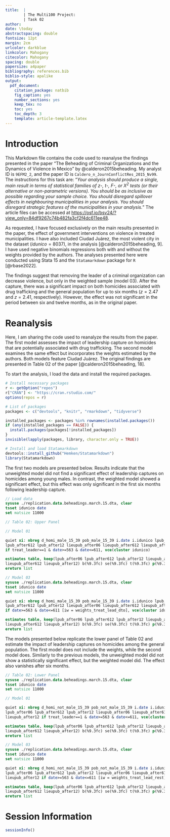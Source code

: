 ```yaml
---
title:  |
        | The Multi100 Project:
        | Task 02
author: 
date: \today
abstractspacing: double
fontsize: 12pt
margin: 2cm
urlcolor: darkblue
linkcolor: Mahogany
citecolor: Mahogany
spacing: double
papersize: a4paper
bibliography: references.bib
biblio-style: apalike
output:
  pdf_document:
    citation_package: natbib
    fig_caption: yes
    number_sections: yes
    keep_tex: no
    toc: yes
    toc_depth: 3
    template: article-template.latex
---
```


# Introduction
\label{sec:intro}

This Markdown file contains the code used to reanalyse the findings presented
in the paper "The Beheading of Criminal Organizations and the Dynamics of
Violence in Mexico" by @calderon2015beheading. My analyst ID is `9EFM2_2`, and
the paper ID is `Caldero_n_JournConflictRes_2015_Nv99`. The instructions for
this task are: "_Your analysis should produce a single, main result in terms of
statistical families of z-, t-, F-, or X^2^ tests (or their alternative or
non-parametric versions). You should be as inclusive as possible regarding your
sample choice. You should disregard spillover effects in neighbouring
municipalities in your analysis. You should disregard strategic features of the
municipalities in your analysis._" The article files can be accessed
at <https://osf.io/bsv24/?view_only=84df9267c74b482fa3cf2f4dc611ee48>.

As requested, I have focused exclusively on the main results presented in the
paper, the effect of government interventions on violence in treated
municipalities. I have also included Ciudad Juárez, the most violent city in
the dataset ($idunico = 8037$), in the analysis [@calderon2015beheading, 9]. I
have used negative binomials regressions both with and without the weights
provided by the authors. The analyses presented here were conducted using Stata
15 and the `Statamarkdown` package for `R` [@rbase2022].

The findings suggest that removing the leader of a criminal organization can
decrease violence, but only in the weighted sample (model 03). After the
capture, there was a significant impact on both homicides associated with drug
trafficking and the general population for up to six months ($z = 2.47$ and $z
= 2.41$, respectively). However, the effect was not significant in the period
between six and twelve months, as in the original paper. 

# Reanalysis
\label{sec:reanalysis}

Here, I am sharing the code used to reanalyze the results from the paper. The
first model assesses the impact of leadership capture on homicides that are
potentially associated with drug trafficking. The second model examines the
same effect but incorporates the weights estimated by the authors. Both models
feature Ciudad Juárez. The original findings are presented in Table 02 of the
paper [@calderon2015beheading, 18].

To start the analysis, I load the data and install the required packages.

```r
# Install necessary packages
r <- getOption("repos")
r["CRAN"] <- "https://cran.rstudio.com/"
options(repos = r)

# List of packages
packages <- c("devtools", "knitr", "rmarkdown", "tidyverse")

installed_packages <- packages %in% rownames(installed.packages())
if (any(installed_packages == FALSE)) {
  install.packages(packages[!installed_packages])
}
invisible(lapply(packages, library, character.only = TRUE))

# Install and load Statamarkdown
devtools::install_github("Hemken/Statamarkdown")
library(Statamarkdown)
```

The first two models are presented below. Results indicate that the unweighted
model did not find a significant effect of leadership captures on homicides
among young males. In contrast, the weighted model showed a significant effect,
but this effect was only significant in the first six months following
leadership capture.

```stata
// Load data
sysuse ./replication.data.beheadings.march.15.dta, clear
tsset idunico date
set matsize 11000

// Table 02: Upper Panel

// Model 01

quiet xi: nbreg d_homi_male_15_39 pob_male_15_39 i.date i.idunico lpub_after06 ///
lpub_after612 lpub_after12 lieupub_after06 lieupub_after612 lieupub_after12 ///
if treat_leader==1 & date>=563 & date<=611, vce(cluster idunico)

estimates table, keep(lpub_after06 lpub_after612 lpub_after12 lieupub_after06 ///
lieupub_after612 lieupub_after12) b(%9.3fc) se(%9.3fc) t(%9.3fc) p(%9.3fc) style(columns)
ereturn list
```

```stata
// Model 03
sysuse ./replication.data.beheadings.march.15.dta, clear
tsset idunico date
set matsize 11000

quiet xi: nbreg d_homi_male_15_39 pob_male_15_39 i.date i.idunico lpub_after06 ///
lpub_after612 lpub_after12 lieupub_after06 lieupub_after612 lieupub_after12 ///
if date>=563 & date<=611 [iw = weights_treat_lead_dto], vce(cluster idunico)

estimates table, keep(lpub_after06 lpub_after612 lpub_after12 lieupub_after06 ///
lieupub_after612 lieupub_after12) b(%9.3fc) se(%9.3fc) t(%9.3fc) p(%9.3fc) style(columns)
ereturn list
```

The models presented below replicate the lower panel of Table 02 and estimate
the impact of leadership captures on homicides among the general population.
The first model does not include the weights, while the second model does.
Similarly to the previous models, the unweighted model did not show a
statistically significant effect, but the weighted model did. The effect also
vanishes after six months.

```stata
// Table 02: Lower Panel
sysuse ./replication.data.beheadings.march.15.dta, clear
tsset idunico date
set matsize 11000

// Model 01

quiet xi: nbreg d_homi_not_male_15_39 pob_not_male_15_39 i.date i.idunico ///
lpub_after06 lpub_after612 lpub_after12 lieupub_after06 lieupub_after612 ///
lieupub_after12 if treat_leader==1 & date>=563 & date<=611, vce(cluster idunico)

estimates table, keep(lpub_after06 lpub_after612 lpub_after12 lieupub_after06 ///
lieupub_after612 lieupub_after12) b(%9.3fc) se(%9.3fc) t(%9.3fc) p(%9.3fc) style(columns)
ereturn list
```

```stata
// Model 03
sysuse ./replication.data.beheadings.march.15.dta, clear
tsset idunico date
set matsize 11000

quiet xi: nbreg d_homi_not_male_15_39 pob_not_male_15_39 i.date i.idunico ///
lpub_after06 lpub_after612 lpub_after12 lieupub_after06 lieupub_after612 ///
lieupub_after12 if date>=563 & date<=611 [iw = weights_treat_lead_rest], vce(cluster idunico)

estimates table, keep(lpub_after06 lpub_after612 lpub_after12 lieupub_after06 ///
lieupub_after612 lieupub_after12) b(%9.3fc) se(%9.3fc) t(%9.3fc) p(%9.3fc) style(columns)
ereturn list
```

# Session Information
\label{sec:sessionInfo}

```r
sessionInfo()
```

\newpage
\setlength{\parindent}{0cm}
\setlength{\parskip}{5pt}

